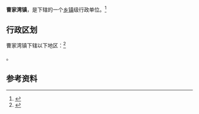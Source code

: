{{中国乡级行政区|61/03/27/108/000}}

'''曹家湾镇'''，是{{PRC admin/fullname|61/03/27/108/000|3}}下辖的一个[[乡镇|乡镇]]级行政单位。<ref>{{PRC admin/ref sgc|{{PRC admin/parent|61/03/27/108/000}}}}</ref>

== 行政区划 ==

曹家湾镇下辖以下地区：<ref>{{PRC admin/ref sgc|61/03/27/108/000}}</ref>

{{PRC admin/children|61/03/27/108/000}}。

== 参考资料 ==

{{reflist}}

{{行政区划小作品}}
{{PRC admin/navcat|61/03/27/108/000}}